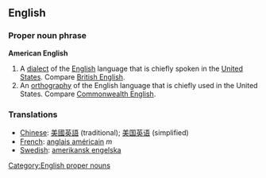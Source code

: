 ==English==
===Proper noun phrase===
'''American English'''
# A [[dialect]] of the [[English]] language that is chiefly spoken in the [[United States]].  Compare [[British English]].
# An [[orthography]] of the English language that is chiefly used in the United States.  Compare [[Commonwealth English]].

===Translations===
*[[Chinese]]: [[美國英語]] (traditional); [[美国英语]] (simplified)
*[[French]]: [[anglais américain]] ''m''
*[[Swedish]]: [[amerikansk engelska]]

{{Wikipedia}}

[[Category:English proper nouns]]